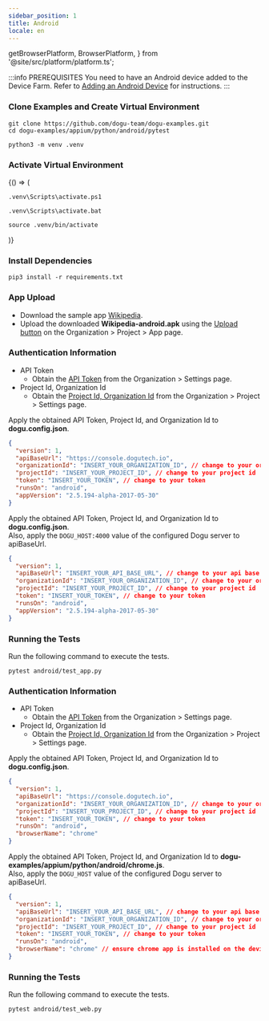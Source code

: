 ```yaml
---
sidebar_position: 1
title: Android
locale: en
---
```


  getBrowserPlatform,
  BrowserPlatform,
} from '@site/src/platform/platform.ts';

:::info PREREQUISITES
You need to have an Android device added to the Device Farm. Refer to [Adding an Android Device](/get-started/tutorials/device-farm/device/android) for instructions.
:::

### Clone Examples and Create Virtual Environment

```shell
git clone https://github.com/dogu-team/dogu-examples.git
cd dogu-examples/appium/python/android/pytest

python3 -m venv .venv
```

### Activate Virtual Environment

<BrowserOnly>
{() => (
<Tabs groupId="os" defaultValue={getBrowserPlatform('windows')}>
<TabItem value="windows" label="Windows Powershell" default>

```shell
.venv\Scripts\activate.ps1
```

</TabItem>
<TabItem value="windows-cmd" label="Windows Cmd">

```shell
.venv\Scripts\activate.bat
```

</TabItem>
<TabItem value="macos" label="MacOS/Linux">

```shell
source .venv/bin/activate
```

</TabItem>
</Tabs>
)}
</BrowserOnly>

### Install Dependencies

```shell
pip3 install -r requirements.txt
```

<Tabs groupId="target" defaultValue="app" queryString>
<TabItem value="app" label="App" default>

### App Upload

- Download the sample app [Wikipedia](https://github.com/dogu-team/third-party-binaries/releases/download/wikipedia-apps/wikipedia-android.apk).
- Upload the downloaded **Wikipedia-android.apk** using the [Upload button](/management/project/app) on the Organization > Project > App page.

### Authentication Information

- API Token
  - Obtain the [API Token](/management/organization/settings#api-token) from the Organization > Settings page.
- Project Id, Organization Id
  - Obtain the [Project Id, Organization Id](/management/project/settings#project-id) from the Organization > Project > Settings page.

<Tabs groupId="service" defaultValue="cloud" queryString>
<TabItem value="cloud" label="Cloud" default>

Apply the obtained API Token, Project Id, and Organization Id to **dogu.config.json**.

```json
{
  "version": 1,
  "apiBaseUrl": "https://console.dogutech.io",
  "organizationId": "INSERT_YOUR_ORGANIZATION_ID", // change to your organization id
  "projectId": "INSERT_YOUR_PROJECT_ID", // change to your project id
  "token": "INSERT_YOUR_TOKEN", // change to your token
  "runsOn": "android",
  "appVersion": "2.5.194-alpha-2017-05-30"
}
```

</TabItem>
    
<TabItem value="self-hosted" label="Self-Hosted">

Apply the obtained API Token, Project Id, and Organization Id to **dogu.config.json**.  
Also, apply the `DOGU_HOST:4000` value of the configured Dogu server to apiBaseUrl.

```json
{
  "version": 1,
  "apiBaseUrl": "INSERT_YOUR_API_BASE_URL", // change to your api base url
  "organizationId": "INSERT_YOUR_ORGANIZATION_ID", // change to your organization id
  "projectId": "INSERT_YOUR_PROJECT_ID", // change to your project id
  "token": "INSERT_YOUR_TOKEN", // change to your token
  "runsOn": "android",
  "appVersion": "2.5.194-alpha-2017-05-30"
}
```

</TabItem>
</Tabs>

### Running the Tests

Run the following command to execute the tests.

```
pytest android/test_app.py
```

</TabItem>

<TabItem value="chrome" label="Chrome">

### Authentication Information

- API Token
  - Obtain the [API Token](/management/organization/settings#api-token) from the Organization > Settings page.
- Project Id, Organization Id
  - Obtain the [Project Id, Organization Id](/management/project/settings#project-id) from the Organization > Project > Settings page.

<Tabs groupId="service" defaultValue="cloud" queryString>
<TabItem value="cloud" label="Cloud" default>

Apply the obtained API Token, Project Id, and Organization Id to **dogu.config.json**.

```json
{
  "version": 1,
  "apiBaseUrl": "https://console.dogutech.io",
  "organizationId": "INSERT_YOUR_ORGANIZATION_ID", // change to your organization id
  "projectId": "INSERT_YOUR_PROJECT_ID", // change to your project id
  "token": "INSERT_YOUR_TOKEN", // change to your token
  "runsOn": "android",
  "browserName": "chrome"
}
```

</TabItem>
    
<TabItem value="self-hosted" label="Self-Hosted">

Apply the obtained API Token, Project Id, and Organization Id to **dogu-examples/appium/python/android/chrome.js**.  
Also, apply the `DOGU_HOST` value of the configured Dogu server to apiBaseUrl.

```json
{
  "version": 1,
  "apiBaseUrl": "INSERT_YOUR_API_BASE_URL", // change to your api base url
  "organizationId": "INSERT_YOUR_ORGANIZATION_ID", // change to your organization id
  "projectId": "INSERT_YOUR_PROJECT_ID", // change to your project id
  "token": "INSERT_YOUR_TOKEN", // change to your token
  "runsOn": "android",
  "browserName": "chrome" // ensure chrome app is installed on the device
}
```

</TabItem>
</Tabs>

### Running the Tests

Run the following command to execute the tests.

```
pytest android/test_web.py
```

</TabItem>
</Tabs>
